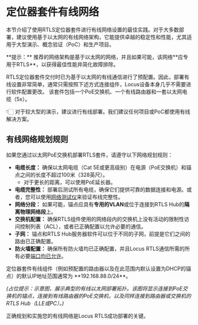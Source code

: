 
# 定位器套件有线网络

本节介绍了使用RTLS定位器套件进行有线网络设置的最佳实践。对于大多数部署，建议使用基于以太网的有线网络架构，它能提供卓越的稳定性和性能，尤其适用于大型演示、概念验证（PoC）和生产项目。

<Callout emoji="ℹ️" type="info">
 **提示：** 推荐的网络架构是基于以太网的网络，并且如果可能，该网络**应专用于RTLS**，以获得最佳性能并简化故障排除。
</Callout>

RTLS定位器套件交付时已为基于以太网的有线通信进行了预配置。因此，部署有线设置非常简单，通常只需按照下述方式连接组件，Locus设备本身几乎不需要进行软件配置更改。
该套件包括一个PoE交换机、一个有线路由器和一套以太网电缆（5x）。

👇🏻 对于较大型的演示，建议进行有线部署。我们建议任何项目或PoC都使用有线解决方案。

## 有线网络规划规则
如果您通过以太网PoE交换机部署RTLS套件，请遵守以下网络规划规则：
- **电缆长度：** 确保以太网电缆（Cat 5E或更高级别）在电源（PoE交换机）和锚点之间的长度不超过100米（328英尺）。
  - 对于更长的距离，可以使用PoE延长器。
- **电缆完整性：** 部署后测试所有电缆，确保它们提供可靠的数据连接和电源。或者，您可以使用[网络测试仪](https://www.amazon.com/Klein-Tools-VDV526-100-Network-Explorer/dp/B07RT1J9MB)来验证布线完整性。
- **网络分段：** 如果可能，锚点应具有**专用的VLAN**或位于连接到RTLS Hub的**隔离物理网络段**上。
- **交换机配置：** 确保RTLS组件使用的网络段内的交换机上没有活动的限制性访问控制列表（ACL），或者已正确配置以允许必要的通信。
- **子网：** 锚点和RTLS Hub服务器软件可以位于不同的子网，前提是它们之间的路由已正确配置。
- **防火墙配置：** 确保所有防火墙均已正确配置，并且Locus RTLS通信所需的所有必要[端口均已允许](../ProjectExecution/NetworkLayout/NetworkArchitectureAndPorts)。

<Callout emoji="ℹ️" type="info">
 定位器套件有线组件（例如预配置的路由器以及在此范围内默认设置为DHCP的锚点）的默认IP地址范围通常为 **192.168.88.0/24**。
</Callout>

*(占位提示：示意图，展示典型的有线以太网部署拓扑。该图将显示连接到PoE交换机的锚点，连接到有线路由器的PoE交换机，以及同样连接到路由器或交换机的RTLS Hub（LLE或PC）。)*

正确规划和实施您的有线网络是Locus RTLS成功部署的关键。